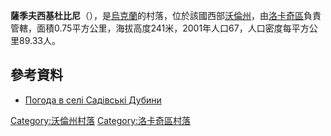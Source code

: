 {{coord|50|42|54|N|24|49|50|E|scale:30000|display=title}}

'''薩季夫西基杜比尼'''（{{lang-uk|Садівські Дубини}}），是[[烏克蘭|烏克蘭]]的村落，位於該國西部[[沃倫州|沃倫州]]，由[[洛卡奇區|洛卡奇區]]負責管轄，面積0.75平方公里，海拔高度241米，2001年人口67，人口密度每平方公里89.33人。

==參考資料==
* [http://weather.in.ua/ua/volynskaja/23115 Погода в селі Садівські Дубини] {{Wayback|url=http://weather.in.ua/ua/volynskaja/23115 |date=20160305093300 }}

[[Category:沃倫州村落|Category:沃倫州村落]]
[[Category:洛卡奇區村落|Category:洛卡奇區村落]]


{{Volyn-geo-stub}}